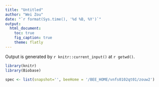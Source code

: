 ```yaml
---
title: "Untitled"
author: "Wei Zou"
date: "`r format(Sys.time(), '%d %B, %Y')`"
output:
  html_document:
    toc: true
    fig_caption: true
    theme: flatly
---
```


Output is generated by `r knitr::current_input()` at `r getwd()`.

```r

library(knitr)
library(Biobase)

spec <- list(snapshot='', beeHome = '/BEE_HOME/vnfs0102qt01/zouw2')

```


